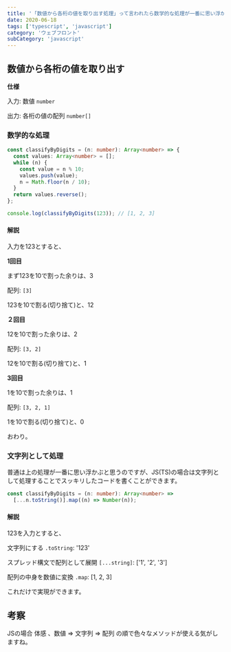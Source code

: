 ```yaml
---
title: '「数値から各桁の値を取り出す処理」って言われたら数学的な処理が一番に思い浮かぶけど、JSならそんなことなかった。'
date: 2020-06-18
tags: ['typescript', 'javascript']
category: 'ウェブフロント'
subCategory: 'javascript'
---
```


## 数値から各桁の値を取り出す

**仕様**

入力: 数値 `number`

出力: 各桁の値の配列 `number[]`

### 数学的な処理

```typescript
const classifyByDigits = (n: number): Array<number> => {
  const values: Array<number> = [];
  while (n) {
    const value = n % 10;
    values.push(value);
    n = Math.floor(n / 10);
  }
  return values.reverse();
};

console.log(classifyByDigits(123)); // [1, 2, 3]
```

#### 解説

入力を123とすると、

**1回目**

まず123を10で割った余りは、3

配列: `[3]`

123を10で割る(切り捨て)と、12

**２回目**

12を10で割った余りは、2

配列: `[3, 2]`

12を10で割る(切り捨て)と、1

**3回目**

1を10で割った余りは、1

配列: `[3, 2, 1]`

1を10で割る(切り捨て)と、0

おわり。

### 文字列として処理

普通は上の処理が一番に思い浮かぶと思うのですが、JS(TS)の場合は文字列として処理することでスッキリしたコードを書くことができます。

```typescript
const classifyByDigits = (n: number): Array<number> =>
  [...n.toString()].map((n) => Number(n));
```

#### 解説

123を入力とすると、

文字列にする `.toString`: '123'

スプレッド構文で配列として展開 `[...string]`: ['1', '2', '3']

配列の中身を数値に変換 `.map`: [1, 2, 3]

これだけで実現ができます。

## 考察

JSの場合 体感 、数値 => 文字列 => 配列 の順で色々なメソッドが使える気がしますね。
